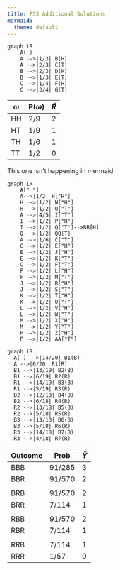 ---
title: PS3 Additional Solutions
mermaid:
  theme: default
---
::: {layout="[1,1]"}
```{mermaid}
graph LR
    A( )
    A -->|1/3| B(H)
    A -->|2/3| C(T)
    B -->|2/3| D(H)
    B -->|1/3| E(T)
    C -->|1/4| F(H)
    C -->|3/4| G(T)

```


| $\omega$ | P$(\omega)$ | $\tilde R$ |
| -------- | ----------- | ---------- |
| HH       |    2/9      |    2       |
| HT       |    1/9      |    1       |
| TH       |    1/6      |    1       |
| TT       |    1/2      |    0       |

:::

This one isn't happening in mermaid

```{mermaid}
graph LR
    A[" "]
    A-->|1/2| H["H"]
    H -->|1/2| N["H"]
    H -->|1/2| O["T"]
    A -->|4/5| I["T"]
    I -->|1/2| P["H"]
    I -->|1/2| Q["T"]-->BB[H]
    Q -->|1/2| QQ[T]
    A -->|1/6| C["T"]
    C -->|1/2| E["H"]
    E -->|1/2| J["H"]
    E -->|1/2| K["T"]
    C -->|1/2| F["T"]
    F -->|1/2| L["H"]
    F -->|1/2| M["T"]
    J -->|1/2| R["H"]
    J -->|1/2| S["T"]
    K -->|1/2| T["H"]
    K -->|1/2| U["T"]
    L -->|1/2| V["H"]
    L -->|1/2| W["T"]
    M -->|1/2| X["H"]
    M -->|1/2| Y["T"]
    P -->|1/2| Z["H"]
    P -->|1/2| AA["T"]
```


::: {layout="[1,1]"}
```{mermaid}
graph LR
  A( ) -->|14/20| B1(B)
  A -->|6/20| R1(R)
  B1 -->|13/19| B2(B)
  B1 -->|6/19| R2(R)
  R1 -->|14/19| B3(B)
  R1 -->|5/19| R3(R)
  B2 -->|12/18| B4(B)
  B2 -->|6/18| R4(R)
  R2 -->|13/18| B5(B)
  R2 -->|5/18| R5(R)
  B3 -->|13/18| B6(B)
  B3 -->|5/18| R6(R)
  R3 -->|14/18| B7(B)
  R3 -->|4/18| R7(R)
```

| Outcome | Prob   | $\tilde Y$ |
| ------- | ------ | ---------- |
| BBB     | 91/285 | 3          |
| BBR     | 91/570 | 2          |
|         |        |            | 
| BRB     | 91/570 | 2          |
| BRR     | 7/114  | 1          |
|         |        |            | 
| RBB     | 91/570 | 2          |
| RBR     | 7/114  | 1          |
|         |        |            | 
| RRB     | 7/114  | 1          |
| RRR     | 1/57   | 0          |

:::